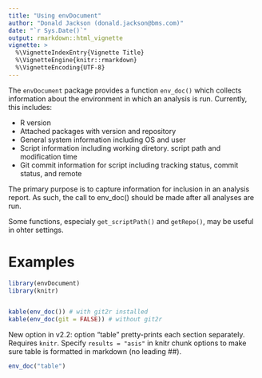 ```yaml
---
title: "Using envDocument"
author: "Donald Jackson (donald.jackson@bms.com)"
date: "`r Sys.Date()`"
output: rmarkdown::html_vignette
vignette: >
  %\VignetteIndexEntry{Vignette Title}
  %\VignetteEngine{knitr::rmarkdown}
  %\VignetteEncoding{UTF-8}
---
```


The `envDocument` package provides a function `env_doc()` which collects information about the environment in which an analysis is run.  Currently, this includes:

+ R version
+ Attached packages with version and repository
+ General system information including OS and user
+ Script information including working diretory. script path and modification time
+ Git commit information for script including tracking status, commit status, and remote

The primary purpose is to capture information for inclusion in an analysis report.  As such, the call to env_doc() should be made after all analyses are run.



Some functions, especialy `get_scriptPath()` and `getRepo()`, may be useful in ohter settings.

# Examples

```r
library(envDocument) 
library(knitr)


kable(env_doc()) # with git2r installed
kable(env_doc(git = FALSE)) # without git2r
```

New option in v2.2: option "table" pretty-prints each section separately.
Requires `knitr`.  Specify `results = "asis"` in knitr chunk options to make sure
table is formatted in markdown (no leading ##).

```r
env_doc("table")
```

